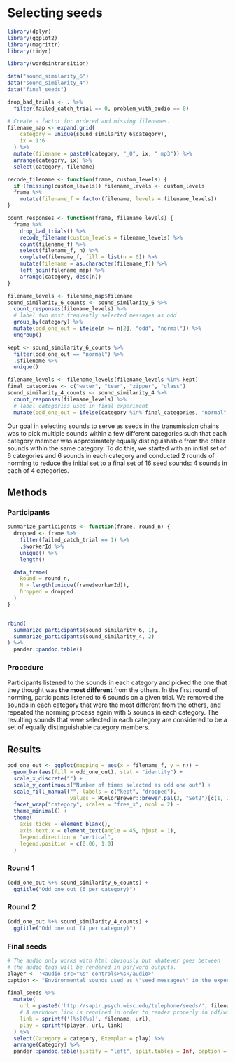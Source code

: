 # Selecting seeds

```r
library(dplyr)
library(ggplot2)
library(magrittr)
library(tidyr)

library(wordsintransition)

data("sound_similarity_6")
data("sound_similarity_4")
data("final_seeds")

drop_bad_trials <- . %>%
  filter(failed_catch_trial == 0, problem_with_audio == 0)

# Create a factor for ordered and missing filenames.
filename_map <- expand.grid(
    category = unique(sound_similarity_6$category),
    ix = 1:6
  ) %>%
  mutate(filename = paste0(category, "_0", ix, ".mp3")) %>%
  arrange(category, ix) %>%
  select(category, filename)

recode_filename <- function(frame, custom_levels) {
  if (!missing(custom_levels)) filename_levels <- custom_levels
  frame %>%
    mutate(filename_f = factor(filename, levels = filename_levels))
}

count_responses <- function(frame, filename_levels) {
  frame %>%
    drop_bad_trials() %>%
    recode_filename(custom_levels = filename_levels) %>%
    count(filename_f) %>%
    select(filename_f, n) %>%
    complete(filename_f, fill = list(n = 0)) %>%
    mutate(filename = as.character(filename_f)) %>%
    left_join(filename_map) %>%
    arrange(category, desc(n))
}

filename_levels <- filename_map$filename
sound_similarity_6_counts <- sound_similarity_6 %>%
  count_responses(filename_levels) %>%
  # label two most frequently selected messages as odd
  group_by(category) %>%
  mutate(odd_one_out = ifelse(n >= n[2], "odd", "normal")) %>%
  ungroup()

kept <- sound_similarity_6_counts %>%
  filter(odd_one_out == "normal") %>%
  .$filename %>%
  unique()

filename_levels <- filename_levels[filename_levels %in% kept]
final_categories <- c("water", "tear", "zipper", "glass")
sound_similarity_4_counts <- sound_similarity_4 %>%
  count_responses(filename_levels) %>%
  # label categories used in final experiment
  mutate(odd_one_out = ifelse(category %in% final_categories, "normal", "odd"))
```

Our goal in selecting sounds to serve as seeds in the transmission chains was to
pick multiple sounds within a few different categories such that each category
member was approximately equally distinguishable from the other sounds within
the same category. To do this, we started with an initial set of 6 categories
and 6 sounds in each category and conducted 2 rounds of norming to reduce the
initial set to a final set of 16 seed sounds: 4 sounds in each of 4 categories.

## Methods

### Participants

```r
summarize_participants <- function(frame, round_n) {
  dropped <- frame %>%
    filter(failed_catch_trial == 1) %>%
    .$workerId %>%
    unique() %>%
    length()

  data_frame(
    Round = round_n,
    N = length(unique(frame$workerId)),
    Dropped = dropped
  )
}


rbind(
  summarize_participants(sound_similarity_6, 1),
  summarize_participants(sound_similarity_4, 2)
) %>%
  pander::pandoc.table()
```

### Procedure

Participants listened to the sounds in each category and picked the one that
they thought was **the most different** from the others. In the first round of
norming, participants listened to 6 sounds on a given trial. We removed the
sounds in each category that were the most different from the others, and
repeated the norming process again with 5 sounds in each category. The resulting
sounds that were selected in each category are considered to be a set of equally
distinguishable category members.

## Results

```r
odd_one_out <- ggplot(mapping = aes(x = filename_f, y = n)) +
  geom_bar(aes(fill = odd_one_out), stat = "identity") +
  scale_x_discrete("") +
  scale_y_continuous("Number of times selected as odd one out") +
  scale_fill_manual("", labels = c("kept", "dropped"),
                    values = RColorBrewer::brewer.pal(3, "Set2")[c(1, 2)]) +
  facet_wrap("category", scales = "free_x", ncol = 2) +
  theme_minimal() +
  theme(
    axis.ticks = element_blank(),
    axis.text.x = element_text(angle = 45, hjust = 1),
    legend.direction = "vertical",
    legend.position = c(0.06, 1.0)
  )
```

### Round 1

```r
(odd_one_out %+% sound_similarity_6_counts) +
  ggtitle("Odd one out (6 per category)")
```

### Round 2

```r
(odd_one_out %+% sound_similarity_4_counts) +
  ggtitle("Odd one out (4 per category)")
```

### Final seeds

```r
# The audio only works with html obviously but whatever goes between
# the audio tags will be rendered in pdf/word outputs.
player <- '<audio src="%s" controls>%s</audio>'
caption <- "Environmental sounds used as \"seed messages\" in the experiment."

final_seeds %>%
  mutate(
    url = paste0('http://sapir.psych.wisc.edu/telephone/seeds/', filename),
    # A markdown link is required in order to render properly in pdf/word.
    link = sprintf('[%s](%s)', filename, url),
    play = sprintf(player, url, link)
  ) %>%
  select(Category = category, Exemplar = play) %>%
  arrange(Category) %>%
  pander::pandoc.table(justify = "left", split.tables = Inf, caption = caption)
```